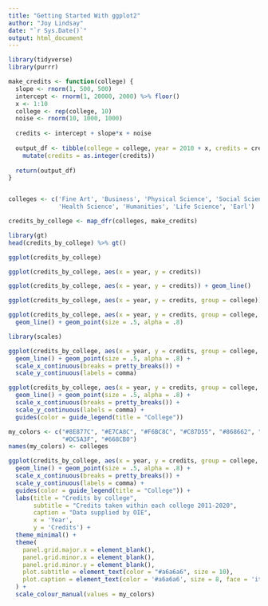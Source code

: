 ```yaml
---
title: "Getting Started With ggplot2"
author: "Joy Lindsay"
date: "`r Sys.Date()`"
output: html_document
---
```


```r
library(tidyverse)
library(purrr)

make_credits <- function(college) {
  slope <- rnorm(1, 500, 500)
  intercept <- rnorm(1, 20000, 2000) %>% floor()
  x <- 1:10
  college <- rep(college, 10)
  noise <- rnorm(10, 1000, 1000)
  
  credits <- intercept + slope*x + noise
  
  output_df <- tibble(college = college, year = 2010 + x, credits = credits ) %>% 
    mutate(credits = as.integer(credits))
  
  return(output_df)
}


colleges <- c('Fine Art', 'Business', 'Physical Science', 'Social Science', 
              'Health Science', 'Humanities', 'Life Science', 'Earl')

credits_by_college <- map_dfr(colleges, make_credits)
```

```r
library(gt)
head(credits_by_college) %>% gt()
```

```r
ggplot(credits_by_college)
```

```r
ggplot(credits_by_college, aes(x = year, y = credits))
```

```r
ggplot(credits_by_college, aes(x = year, y = credits)) + geom_line()
```
```r
ggplot(credits_by_college, aes(x = year, y = credits, group = college)) + geom_line()
```
```r
ggplot(credits_by_college, aes(x = year, y = credits, group = college, color = college)) + 
  geom_line() + geom_point(size = .5, alpha = .8)
```
```r
library(scales)
```

```r
ggplot(credits_by_college, aes(x = year, y = credits, group = college, color = college)) + 
  geom_line() + geom_point(size = .5, alpha = .8) +
  scale_x_continuous(breaks = pretty_breaks()) +
  scale_y_continuous(labels = comma)
```
```r
ggplot(credits_by_college, aes(x = year, y = credits, group = college, color = college)) + 
  geom_line() + geom_point(size = .5, alpha = .8) +
  scale_x_continuous(breaks = pretty_breaks()) +
  scale_y_continuous(labels = comma) +
  guides(color = guide_legend(title = "College"))

```
```r
my_colors <- c("#8E877C", "#E7CA8C", "#F6BC8C", "#C87D55", "#868662", "#AD7C82", 
               "#DC5A3F", "#668CB0")
names(my_colors) <- colleges

ggplot(credits_by_college, aes(x = year, y = credits, group = college, color = college)) + 
  geom_line() + geom_point(size = .5, alpha = .8) +
  scale_x_continuous(breaks = pretty_breaks()) +
  scale_y_continuous(labels = comma) +
  guides(color = guide_legend(title = "College")) +
  labs(title = "Credits by college",
       subtitle = "Credits taken within each college 2011-2020",
       caption = "Data supplied by OIE",
       x = 'Year',
       y = 'Credits') +
  theme_minimal() +
  theme(
    panel.grid.major.x = element_blank(),
    panel.grid.minor.x = element_blank(),
    panel.grid.minor.y = element_blank(),
    plot.subtitle = element_text(color = "#a6a6a6", size = 10),
    plot.caption = element_text(color = '#a6a6a6', size = 8, face = 'italic')
  ) +
  scale_colour_manual(values = my_colors)
```

